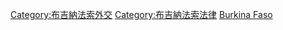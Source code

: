 [[Category:布吉納法索外交|Category:布吉納法索外交]]
[[Category:布吉納法索法律|Category:布吉納法索法律]]
[[Category:各國條約|Burkina Faso]]
